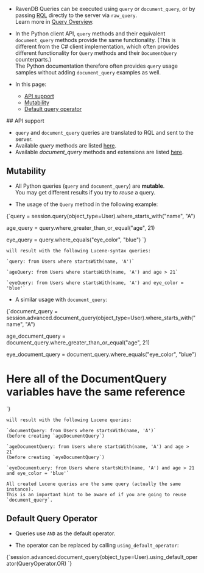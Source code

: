 
<Admonition type="note" title="">

* RavenDB Queries can be executed using `query` or `document_query`, or by passing 
  [RQL](../../../../client-api/session/querying/what-is-rql.mdx) directly to the server 
  via `raw_query`.  
  Learn more in [Query Overview](../../../../client-api/session/querying/how-to-query.mdx).

* In the Python client API, `query` methods and their equivalent `document_query` methods 
  provide the same functionality. (This is different from the C# client implementation, 
  which often provides different functionality for `Query` methods and their `DocumentQuery` 
  counterparts.)  
  The Python documentation therefore often provides `query` usage samples without adding 
  `document_query` examples as well.  

* In this page:
  * [API support](../../../../client-api/session/querying/document-query/query-vs-document-query.mdx#api-support)
  * [Mutability](../../../../client-api/session/querying/document-query/query-vs-document-query.mdx#mutability)
  * [Default query operator](../../../../client-api/session/querying/document-query/query-vs-document-query.mdx#default-query-operator)

</Admonition>
## API support

* `query` and `document_query` queries are translated to RQL and sent to the server.  
* Available _query_ methods are listed [here](../../../../client-api/session/querying/how-to-query.mdx#custom-methods).  
* Available _document_query_ methods and extensions are listed [here](../../../../client-api/session/querying/document-query/what-is-document-query.mdx#custom-methods-and-extensions).  



## Mutability

* All Python queries (`query` and `document_query`) are **mutable**.  
  You may get different results if you try to *reuse* a query.

* The usage of the `Query` method in the following example:

<TabItem value="immutable_query" label="immutable_query">
<CodeBlock language="python">
{`query = session.query(object_type=User).where_starts_with("name", "A")

age_query = query.where_greater_than_or_equal("age", 21)

eye_query = query.where_equals("eye_color", "blue")
`}
</CodeBlock>
</TabItem>

    will result with the following Lucene-syntax queries:

    `query: from Users where startsWith(name, 'A')`

    `ageQuery: from Users where startsWith(name, 'A') and age > 21`

    `eyeQuery: from Users where startsWith(name, 'A') and eye_color = 'blue'`
* A similar usage with `document_query`:

<TabItem value="mutable_query" label="mutable_query">
<CodeBlock language="python">
{`document_query = session.advanced.document_query(object_type=User).where_starts_with("name", "A")

age_document_query = document_query.where_greater_than_or_equal("age", 21)

eye_document_query = document_query.where_equals("eye_color", "blue")

# Here all of the DocumentQuery variables have the same reference
`}
</CodeBlock>
</TabItem>

    will result with the following Lucene queries:

    `documentQuery: from Users where startsWith(name, 'A')`  
    (before creating `ageDocumentQuery`)

    `ageDocumentQuery: from Users where startsWith(name, 'A') and age > 21`  
    (before creating `eyeDocumentQuery`)

    `eyeDocumentuery: from Users where startsWith(name, 'A') and age > 21 and eye_color = 'blue'`

    All created Lucene queries are the same query (actually the same instance).  
    This is an important hint to be aware of if you are going to reuse `document_query`.



## Default Query Operator

* Queries use `AND` as the default operator.  

* The operator can be replaced by calling `using_default_operator`:
        
<TabItem value="default_operator" label="default_operator">
<CodeBlock language="python">
{`session.advanced.document_query(object_type=User).using_default_operator(QueryOperator.OR)
`}
</CodeBlock>
</TabItem>




